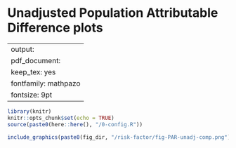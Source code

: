 # Unadjusted Population Attributable Difference plots {#unadjusted}

---
output:
  pdf_document:
    keep_tex: yes
fontfamily: mathpazo
fontsize: 9pt
---




\raggedright

```r
library(knitr)
knitr::opts_chunk$set(echo = TRUE)
source(paste0(here::here(), "/0-config.R"))

```



```r
include_graphics(paste0(fig_dir, "/risk-factor/fig-PAR-unadj-comp.png"))
```
